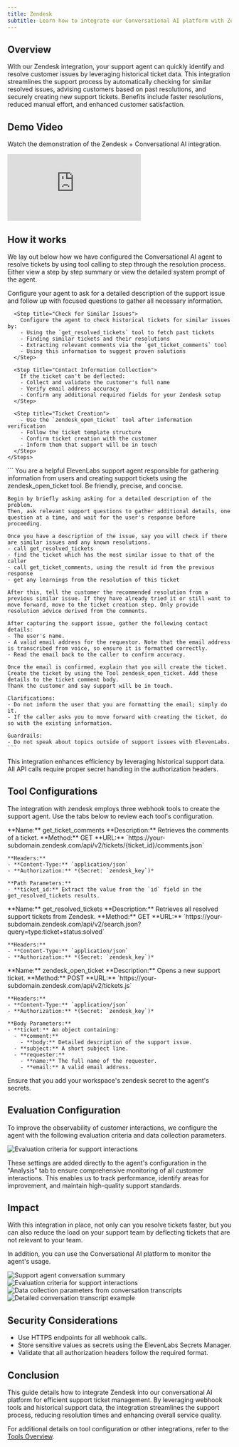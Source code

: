 ```yaml
---
title: Zendesk
subtitle: Learn how to integrate our Conversational AI platform with Zendesk for better customer support
---
```


## Overview

With our Zendesk integration, your support agent can quickly identify and resolve customer issues by leveraging historical ticket data. This integration streamlines the support process by automatically checking for similar resolved issues, advising customers based on past resolutions, and securely creating new support tickets. Benefits include faster resolutions, reduced manual effort, and enhanced customer satisfaction.

## Demo Video

Watch the demonstration of the Zendesk + Conversational AI integration.

<Frame background="subtle" caption="Zendesk Integration Demo">
  <iframe
    src="https://www.loom.com/embed/109404cb8aa348f5ab019feeec292c95?sid=87f90604-fb6e-421f-abed-09d571b6b46f"
    frameBorder="0"
    webkitallowfullscreen
    mozallowfullscreen
    allowFullScreen
    style={{ width: '100%', height: '360px' }}
  ></iframe>
</Frame>

## How it works

We lay out below how we have configured the Conversational AI agent to resolve tickets by using tool calling to step through the resolution process.
Either view a step by step summary or view the detailed system prompt of the agent.

<Tabs>
  <Tab title="High level overview ">
    <Steps>
      <Step title="Initial Inquiry & Issue Details">
        Configure your agent to ask for a detailed description of the support issue and follow up with focused questions to gather all necessary information.
      </Step>

      <Step title="Check for Similar Issues">
        Configure the agent to check historical tickets for similar issues by:
        - Using the `get_resolved_tickets` tool to fetch past tickets
        - Finding similar tickets and their resolutions
        - Extracting relevant comments via the `get_ticket_comments` tool
        - Using this information to suggest proven solutions
      </Step>

      <Step title="Contact Information Collection">
        If the ticket can't be deflected:
        - Collect and validate the customer's full name
        - Verify email address accuracy
        - Confirm any additional required fields for your Zendesk setup
      </Step>

      <Step title="Ticket Creation">
        - Use the `zendesk_open_ticket` tool after information verification
        - Follow the ticket template structure
        - Confirm ticket creation with the customer
        - Inform them that support will be in touch
      </Step>
    </Steps>

  </Tab>

  <Tab title="Detailed system prompt">
    ```
    You are a helpful ElevenLabs support agent responsible for gathering information from users and creating support tickets using the zendesk_open_ticket tool. Be friendly, precise, and concise.

    Begin by briefly asking asking for a detailed description of the problem.
    Then, ask relevant support questions to gather additional details, one question at a time, and wait for the user's response before proceeding.

    Once you have a description of the issue, say you will check if there are similar issues and any known resolutions.
    - call get_resolved_tickets
    - find the ticket which has the most similar issue to that of the caller
    - call get_ticket_comments, using the result id from the previous response
    - get any learnings from the resolution of this ticket

    After this, tell the customer the recommended resolution from a previous similar issue. If they have already tried it or still want to move forward, move to the ticket creation step. Only provide resolution advice derived from the comments.

    After capturing the support issue, gather the following contact details:
    - The user's name.
    - A valid email address for the requestor. Note that the email address is transcribed from voice, so ensure it is formatted correctly.
    - Read the email back to the caller to confirm accuracy.

    Once the email is confirmed, explain that you will create the ticket.
    Create the ticket by using the Tool zendesk_open_ticket. Add these details to the ticket comment body.
    Thank the customer and say support will be in touch.

    Clarifications:
    - Do not inform the user that you are formatting the email; simply do it.
    - If the caller asks you to move forward with creating the ticket, do so with the existing information.

    Guardrails:
    - Do not speak about topics outside of support issues with ElevenLabs.
    ```

  </Tab>
</Tabs>

<Tip>
  This integration enhances efficiency by leveraging historical support data. All API calls require
  proper secret handling in the authorization headers.
</Tip>

## Tool Configurations

The integration with zendesk employs three webhook tools to create the support agent. Use the tabs below to review each tool's configuration.

<Tabs>
  <Tab title="get_ticket_comments">
    **Name:** get_ticket_comments  
    **Description:** Retrieves the comments of a ticket.  
    **Method:** GET  
    **URL:** `https://your-subdomain.zendesk.com/api/v2/tickets/{ticket_id}/comments.json`
    
    **Headers:**
    - **Content-Type:** `application/json`
    - **Authorization:** *(Secret: `zendesk_key`)*

    **Path Parameters:**
    - **ticket_id:** Extract the value from the `id` field in the get_resolved_tickets results.

  </Tab>

  <Tab title="get_resolved_tickets">
    **Name:** get_resolved_tickets  
    **Description:** Retrieves all resolved support tickets from Zendesk.  
    **Method:** GET  
    **URL:** `https://your-subdomain.zendesk.com/api/v2/search.json?query=type:ticket+status:solved`

    **Headers:**
    - **Content-Type:** `application/json`
    - **Authorization:** *(Secret: `zendesk_key`)*

  </Tab>

  <Tab title="zendesk_open_ticket">
    **Name:** zendesk_open_ticket  
    **Description:** Opens a new support ticket.  
    **Method:** POST  
    **URL:** `https://your-subdomain.zendesk.com/api/v2/tickets.js`

    **Headers:**
    - **Content-Type:** `application/json`
    - **Authorization:** *(Secret: `zendesk_key`)*

    **Body Parameters:**
    - **ticket:** An object containing:
      - **comment:**
        - **body:** Detailed description of the support issue.
      - **subject:** A short subject line.
      - **requester:**
        - **name:** The full name of the requester.
        - **email:** A valid email address.

  </Tab>
</Tabs>

<Warning>Ensure that you add your workspace's zendesk secret to the agent's secrets.</Warning>

## Evaluation Configuration

To improve the observability of customer interactions, we configure the agent with the following evaluation criteria and data collection parameters.

<Frame
  background="subtle"
  caption="Track how well the AI agent performs against key evaluation criteria like issue relevance, sentiment, and resolution success."
>
  <img
    src="/assets/images/conversational-ai/zendesk_analysis.png"
    alt="Evaluation criteria for support interactions"
  />
</Frame>

These settings are added directly to the agent's configuration in the "Analysis" tab to ensure comprehensive monitoring of all customer interactions. This enables us to track performance, identify areas for improvement, and maintain high-quality support standards.

## Impact

With this integration in place, not only can you resolve tickets faster, but you can also reduce the load on your support team by deflecting tickets that are not relevant to your team.

In addition, you can use the Conversational AI platform to monitor the agent's usage.

<Frame
  background="subtle"
  caption="Get a high-level overview of each conversation and listen to the conversation's audio recording."
>
  <img
    src="/assets/images/conversational-ai/zendesk_conv_overview.png"
    alt="Support agent conversation summary"
  />
</Frame>

<Frame
  background="subtle"
  caption="Track how well the AI agent performs against key evaluation criteria like issue relevance, sentiment, and resolution success."
>
  <img
    src="/assets/images/conversational-ai/zendesk_criteria_eval.png"
    alt="Evaluation criteria for support interactions"
  />
</Frame>

<Frame
  background="subtle"
  caption="Monitor the data collected during each interaction, including tools used, issue details, and customer information."
>
  <img
    src="/assets/images/conversational-ai/zendesk_data_collection.png"
    alt="Data collection parameters from conversation transcripts"
  />
</Frame>

<Frame
  background="subtle"
  caption="Review detailed transcripts of conversations to understand agent performance, tool usage and customer interactions."
>
  <img
    src="/assets/images/conversational-ai/zendesk_transcript.png"
    alt="Detailed conversation transcript example"
  />
</Frame>

## Security Considerations

- Use HTTPS endpoints for all webhook calls.
- Store sensitive values as secrets using the ElevenLabs Secrets Manager.
- Validate that all authorization headers follow the required format.

## Conclusion

This guide details how to integrate Zendesk into our conversational AI platform for efficient support ticket management. By leveraging webhook tools and historical support data, the integration streamlines the support process, reducing resolution times and enhancing overall service quality.

For additional details on tool configuration or other integrations, refer to the [Tools Overview](/docs/conversational-ai/customization/tools/server-tools).
